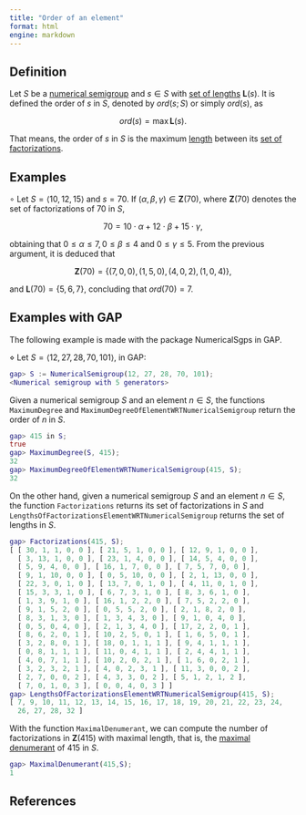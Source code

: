```yaml
---
title: "Order of an element"
format: html
engine: markdown
---
```


<!-- Maximal-denumerant-NS -->

## Definition

Let $S$ be a [numerical semigroup](../Basic-concepts/Numerical-semigroup.qmd) and $s \in S$ with [set of lengths](Set-of-lengths.qmd) $\mathbf{L}(s)$. It is defined the order of $s$ in $S$, denoted by $ord(s;S)$ or simply $ord(s)$, as

$$
ord(s) = \max \mathbf{L}(s).
$$

That means, the order of $s$ in $S$ is the maximum [length](Length-factorization.qmd) between its [set of factorizations](../Presentations-NS/Set-of-factorizations.qmd).

## Examples

$\circ$ Let $S = \langle 10, 12, 15 \rangle$ and $s = 70$. If $(\alpha, \beta, \gamma) \in \mathbf{Z}(70)$, where $\mathbf{Z}(70)$ denotes the set of factorizations of $70$ in $S$,

$$
70 = 10 \cdot \alpha + 12 \cdot \beta + 15 \cdot \gamma,
$$

obtaining that $0 \le \alpha \le 7, 0 \le \beta \le 4$ and $0 \le \gamma \le 5$. From the previous argument, it is deduced that

$$
\mathbf{Z}(70) = \{(7, 0, 0), (1, 5, 0), (4, 0, 2), (1, 0, 4) \},
$$

and $\mathbf{L}(70) = \{5, 6, 7\}$, concluding that $ord(70) = 7$.

## Examples with GAP

The following example is made with the package NumericalSgps in GAP.

$\diamond$ Let $S = \langle 12, 27, 28, 70, 101 \rangle$, in GAP:

``` gap
gap> S := NumericalSemigroup(12, 27, 28, 70, 101);
<Numerical semigroup with 5 generators>
```

Given a numerical semigroup $S$ and an element $n \in S$, the functions `MaximumDegree` and `MaximumDegreeOfElementWRTNumericalSemigroup` return the order of $n$ in $S$.

``` gap
gap> 415 in S;
true
gap> MaximumDegree(S, 415);
32
gap> MaximumDegreeOfElementWRTNumericalSemigroup(415, S);
32
```

On the other hand, given a numerical semigroup $S$ and an element $n \in S$, the function `Factorizations` returns its set of factorizations in $S$ and `LengthsOfFactorizationsElementWRTNumericalSemigroup` returns the set of lengths in $S$.

``` gap
gap> Factorizations(415, S);
[ [ 30, 1, 1, 0, 0 ], [ 21, 5, 1, 0, 0 ], [ 12, 9, 1, 0, 0 ],
  [ 3, 13, 1, 0, 0 ], [ 23, 1, 4, 0, 0 ], [ 14, 5, 4, 0, 0 ],
  [ 5, 9, 4, 0, 0 ], [ 16, 1, 7, 0, 0 ], [ 7, 5, 7, 0, 0 ],
  [ 9, 1, 10, 0, 0 ], [ 0, 5, 10, 0, 0 ], [ 2, 1, 13, 0, 0 ],
  [ 22, 3, 0, 1, 0 ], [ 13, 7, 0, 1, 0 ], [ 4, 11, 0, 1, 0 ],
  [ 15, 3, 3, 1, 0 ], [ 6, 7, 3, 1, 0 ], [ 8, 3, 6, 1, 0 ],
  [ 1, 3, 9, 1, 0 ], [ 16, 1, 2, 2, 0 ], [ 7, 5, 2, 2, 0 ],
  [ 9, 1, 5, 2, 0 ], [ 0, 5, 5, 2, 0 ], [ 2, 1, 8, 2, 0 ],
  [ 8, 3, 1, 3, 0 ], [ 1, 3, 4, 3, 0 ], [ 9, 1, 0, 4, 0 ],
  [ 0, 5, 0, 4, 0 ], [ 2, 1, 3, 4, 0 ], [ 17, 2, 2, 0, 1 ],
  [ 8, 6, 2, 0, 1 ], [ 10, 2, 5, 0, 1 ], [ 1, 6, 5, 0, 1 ],
  [ 3, 2, 8, 0, 1 ], [ 18, 0, 1, 1, 1 ], [ 9, 4, 1, 1, 1 ],
  [ 0, 8, 1, 1, 1 ], [ 11, 0, 4, 1, 1 ], [ 2, 4, 4, 1, 1 ],
  [ 4, 0, 7, 1, 1 ], [ 10, 2, 0, 2, 1 ], [ 1, 6, 0, 2, 1 ],
  [ 3, 2, 3, 2, 1 ], [ 4, 0, 2, 3, 1 ], [ 11, 3, 0, 0, 2 ],
  [ 2, 7, 0, 0, 2 ], [ 4, 3, 3, 0, 2 ], [ 5, 1, 2, 1, 2 ],
  [ 7, 0, 1, 0, 3 ], [ 0, 0, 4, 0, 3 ] ]
gap> LengthsOfFactorizationsElementWRTNumericalSemigroup(415, S);
[ 7, 9, 10, 11, 12, 13, 14, 15, 16, 17, 18, 19, 20, 21, 22, 23, 24,
  26, 27, 28, 32 ]
```

With the function `MaximalDenumerant`, we can compute the number of factorizations in $\mathbf{Z}(415)$ with maximal length, that is, the [maximal denumerant](Maximal-denumerant-of-an-element.qmd) of $415$ in $S$.

``` gap
gap> MaximalDenumerant(415,S);
1
```

## References
